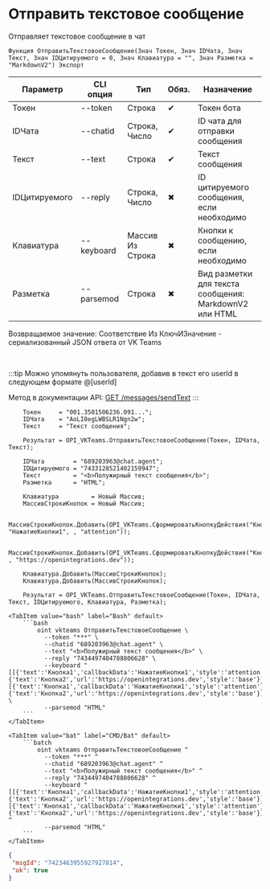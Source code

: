 ﻿---
sidebar_position: 1
---


# Отправить текстовое сообщение
 Отправляет текстовое сообщение в чат



`Функция ОтправитьТекстовоеСообщение(Знач Токен, Знач IDЧата, Знач Текст, Знач IDЦитируемого = 0, Знач Клавиатура = "", Знач Разметка = "MarkdownV2") Экспорт`

  | Параметр | CLI опция | Тип | Обяз. | Назначение |
  |-|-|-|-|-|
  | Токен | --token | Строка | &#x2714; | Токен бота |
  | IDЧата | --chatid | Строка, Число | &#x2714; | ID чата для отправки сообщения |
  | Текст | --text | Строка | &#x2714; | Текст сообщения |
  | IDЦитируемого | --reply | Строка, Число | &#x2716; | ID цитируемого сообщения, если необходимо |
  | Клавиатура | --keyboard | Массив Из Строка | &#x2716; | Кнопки к сообщению, если необходимо |
  | Разметка | --parsemod | Строка | &#x2716; | Вид разметки для текста сообщения: MarkdownV2 или HTML |

  
  Возвращаемое значение:   Соответствие Из КлючИЗначение - сериализованный JSON ответа от VK Teams

<br/>

:::tip
Можно упомянуть пользователя, добавив в текст его userId в следующем формате @[userId]

 Метод в документации API: [GET /messages/sendText](https://teams.vk.com/botapi/#/messages/get_messages_sendText)
:::
<br/>


```bsl title="Пример использования для 1С:Предприятие/OneScript"
    Токен     = "001.3501506236.091...";
    IDЧата    = "AoLI0egLWBSLR1Ngn2w";
    Текст     = "Текст сообщения";

    Результат = OPI_VKTeams.ОтправитьТекстовоеСообщение(Токен, IDЧата, Текст);

    IDЧата        = "689203963@chat.agent";
    IDЦитируемого = "7433128521402159947";
    Текст         = "<b>Полужирный текст сообщения</b>";
    Разметка      = "HTML";

    Клавиатура         = Новый Массив;
    МассивСтрокиКнопок = Новый Массив;

    МассивСтрокиКнопок.Добавить(OPI_VKTeams.СформироватьКнопкуДействия("Кнопка1", "НажатиеКнопки1", , "attention"));

    МассивСтрокиКнопок.Добавить(OPI_VKTeams.СформироватьКнопкуДействия("Кнопка2", , "https://openintegrations.dev"));

    Клавиатура.Добавить(МассивСтрокиКнопок);
    Клавиатура.Добавить(МассивСтрокиКнопок);

    Результат = OPI_VKTeams.ОтправитьТекстовоеСообщение(Токен, IDЧата, Текст, IDЦитируемого, Клавиатура, Разметка);
```
    

 <Tabs>
  
    <TabItem value="bash" label="Bash" default>
        ```bash
            oint vkteams ОтправитьТекстовоеСообщение \
              --token "***" \
              --chatid "689203963@chat.agent" \
              --text "<b>Полужирный текст сообщения</b>" \
              --reply "7434497404788806628" \
              --keyboard "[[{'text':'Кнопка1','callbackData':'НажатиеКнопки1','style':'attention'},{'text':'Кнопка2','url':'https://openintegrations.dev','style':'base'}],[{'text':'Кнопка1','callbackData':'НажатиеКнопки1','style':'attention'},{'text':'Кнопка2','url':'https://openintegrations.dev','style':'base'}]]" \
              --parsemod "HTML"
        ```
    </TabItem>
  
    <TabItem value="bat" label="CMD/Bat" default>
        ```batch
            oint vkteams ОтправитьТекстовоеСообщение ^
              --token "***" ^
              --chatid "689203963@chat.agent" ^
              --text "<b>Полужирный текст сообщения</b>" ^
              --reply "7434497404788806628" ^
              --keyboard "[[{'text':'Кнопка1','callbackData':'НажатиеКнопки1','style':'attention'},{'text':'Кнопка2','url':'https://openintegrations.dev','style':'base'}],[{'text':'Кнопка1','callbackData':'НажатиеКнопки1','style':'attention'},{'text':'Кнопка2','url':'https://openintegrations.dev','style':'base'}]]" ^
              --parsemod "HTML"
        ```
    </TabItem>
</Tabs>


```json title="Результат"
{
 "msgId": "7423463955927927814",
 "ok": true
}
```
